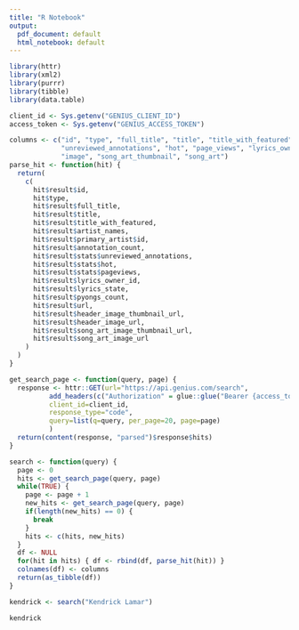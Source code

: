 ```yaml
---
title: "R Notebook"
output:
  pdf_document: default
  html_notebook: default
---
```


```r
library(httr)
library(xml2)
library(purrr)
library(tibble)
library(data.table)

client_id <- Sys.getenv("GENIUS_CLIENT_ID")
access_token <- Sys.getenv("GENIUS_ACCESS_TOKEN")
```

```r
columns <- c("id", "type", "full_title", "title", "title_with_featured", "artist", "primary_artist_id", "annotation_count",
             "unreviewed_annotations", "hot", "page_views", "lyrics_owner", "lyrics_state", "pyongs_count", "page", "thumbnail",
             "image", "song_art_thumbnail", "song_art")
parse_hit <- function(hit) {
  return(
    c(
      hit$result$id,
      hit$type,
      hit$result$full_title,
      hit$result$title,
      hit$result$title_with_featured,
      hit$result$artist_names,
      hit$result$primary_artist$id,
      hit$result$annotation_count,
      hit$result$stats$unreviewed_annotations,
      hit$result$stats$hot,
      hit$result$stats$pageviews,
      hit$result$lyrics_owner_id,
      hit$result$lyrics_state,
      hit$result$pyongs_count,
      hit$result$url,
      hit$result$header_image_thumbnail_url,
      hit$result$header_image_url,
      hit$result$song_art_image_thumbnail_url,
      hit$result$song_art_image_url
    )
  )
}

get_search_page <- function(query, page) {
  response <- httr::GET(url="https://api.genius.com/search",
          add_headers(c("Authorization" = glue::glue("Bearer {access_token}"))),
          client_id=client_id,
          response_type="code",
          query=list(q=query, per_page=20, page=page)
          )
  return(content(response, "parsed")$response$hits)
}

search <- function(query) {
  page <- 0
  hits <- get_search_page(query, page)
  while(TRUE) {
    page <- page + 1
    new_hits <- get_search_page(query, page)
    if(length(new_hits) == 0) {
      break
    }
    hits <- c(hits, new_hits)
  }
  df <- NULL
  for(hit in hits) { df <- rbind(df, parse_hit(hit)) }
  colnames(df) <- columns
  return(as_tibble(df))
}

kendrick <- search("Kendrick Lamar")
```

```r
kendrick
```
